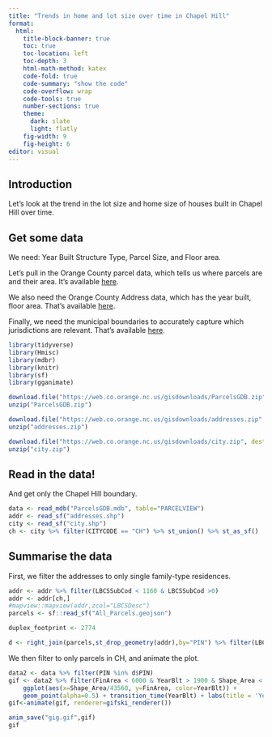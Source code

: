 ```yaml
---
title: "Trends in home and lot size over time in Chapel Hill"
format: 
  html:
    title-block-banner: true
    toc: true
    toc-location: left
    toc-depth: 3
    html-math-method: katex
    code-fold: true
    code-summary: "show the code"
    code-overflow: wrap
    code-tools: true
    number-sections: true
    theme: 
      dark: slate
      light: flatly
    fig-width: 9
    fig-height: 6
editor: visual
---
```


## Introduction

Let's look at the trend in the lot size and home size of houses built in Chapel Hill over time.

## Get some data

We need: Year Built Structure Type, Parcel Size, and Floor area.

Let's pull in the Orange County parcel data, which tells us where parcels are and their area. It's available [here](ParcelsGDB.zip).

We also need the Orange County Address data, which has the year built, floor area. That's available [here](%22https://web.co.orange.nc.us/gisdownloads/addresses.zip%22).

Finally, we need the municipal boundaries to accurately capture which jurisdictions are relevant. That's available [here](%22https://web.co.orange.nc.us/gisdownloads/city.zip%22).

```r
library(tidyverse)
library(Hmisc)
library(mdbr)
library(knitr)
library(sf)
library(gganimate)
```

```r
download.file("https://web.co.orange.nc.us/gisdownloads/ParcelsGDB.zip", destfile = "ParcelsGDB.zip")
unzip("ParcelsGDB.zip")

download.file("https://web.co.orange.nc.us/gisdownloads/addresses.zip", destfile = "addresses.zip")
unzip("addresses.zip")

download.file("https://web.co.orange.nc.us/gisdownloads/city.zip", destfile = "city.zip")
unzip("city.zip")
```

## Read in the data!

And get only the Chapel Hill boundary.

```r
data <- read_mdb("ParcelsGDB.mdb", table="PARCELVIEW")
addr <- read_sf("addresses.shp")
city <- read_sf("city.shp")
ch <- city %>% filter(CITYCODE == "CH") %>% st_union() %>% st_as_sf()
```

## Summarise the data

First, we filter the addresses to only single family-type residences.

```r
addr <- addr %>% filter(LBCSSubCod < 1160 & LBCSSubCod >0) 
addr <- addr[ch,]
#mapview::mapview(addr,zcol="LBCSDesc")
parcels <- sf::read_sf("All_Parcels.geojson")

duplex_footprint <- 2774

d <- right_join(parcels,st_drop_geometry(addr),by="PIN") %>% filter(LBCSDesc %in% c("Res-Single Family", "Res-MH-SW", "Res-MH-DW-TW")) %>% filter(OwnerAddress!="PROPERTY OFFICE UNC") %>% st_transform(2264) %>% st_make_valid() %>% mutate(area_acr = as.numeric(st_area(.)/43560), area_ft2 = as.numeric(st_area(.))) %>% filter(area_acr<5) %>% mutate(plexable = case_when(area_ft2>=4*duplex_footprint ~ "yes", TRUE ~ "no"))

```

We then filter to only parcels in CH, and animate the plot.

```r
data2 <- data %>% filter(PIN %in% d$PIN)
gif <- data2 %>% filter(FinArea < 6000 & YearBlt > 1900 & Shape_Area < 43560*2) %>% arrange(desc(YearBlt)) %>%
    ggplot(aes(x=Shape_Area/43560, y=FinArea, color=YearBlt)) +
    geom_point(alpha=0.5) + transition_time(YearBlt) + labs(title = 'Year: {frame_time}') + shadow_mark() + scale_colour_viridis_b() + xlab("Lot Size (Acres)") + ylab("Unit sqft")
gif<-animate(gif, renderer=gifski_renderer())

anim_save("gig.gif",gif)
gif
```
